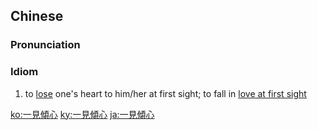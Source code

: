 {{also|一见倾心}}
==Chinese==
{{zh-forms|s=一见倾心|type=22}}

===Pronunciation===
{{zh-pron
|m=一jiànqīngxīn
|c=jat1 gin3 king1 sam1
|cat=id
}}

===Idiom===
{{zh-idiom}}

# to [[lose]] one's heart to him/her at first sight; to fall in [[love at first sight]]

[[ko:一見傾心]]
[[ky:一見傾心]]
[[ja:一見傾心]]